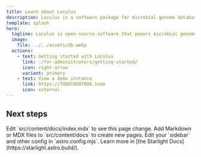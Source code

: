 ```yaml
---
title: Learn about Loculus
description: Loculus is a software package for microbial genome databases
template: splash
hero:
  tagline: Loculus is open-source software that powers microbial genome databases
  image:
    file: ../../assets/db.webp
  actions:
    - text: Getting started with Loculus
      link: ./for-administrators/getting-started/
      icon: right-arrow
      variant: primary
    - text: View a demo instance
      link: https://TODOTODOTODO.todo
      icon: external
---
```



## Next steps

<CardGrid stagger>
  <Card title="Update content" icon="pencil">
    Edit `src/content/docs/index.mdx` to see this page change.
  </Card>
  <Card title="Add new content" icon="add-document">
    Add Markdown or MDX files to `src/content/docs` to create new pages.
  </Card>
  <Card title="Configure your site" icon="setting">
    Edit your `sidebar` and other config in `astro.config.mjs`.
  </Card>
  <Card title="Read the docs" icon="open-book">
    Learn more in [the Starlight Docs](https://starlight.astro.build/).
  </Card>
</CardGrid>
